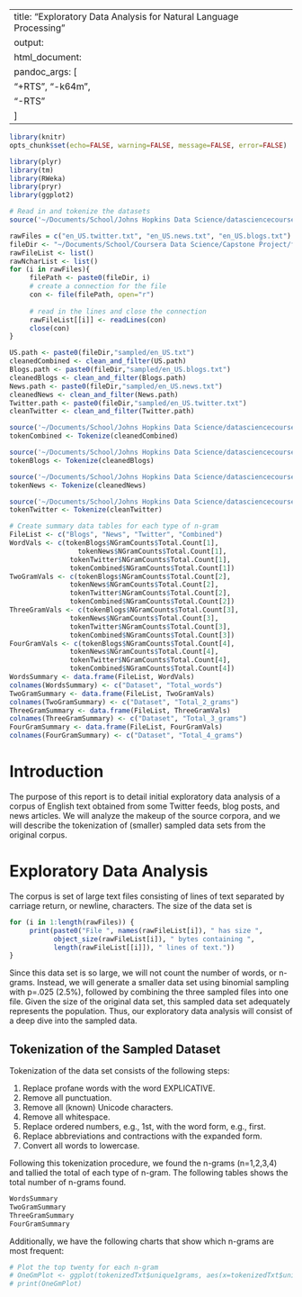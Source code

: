 
---
title: "Exploratory Data Analysis for Natural Language Processing"
output: 
     html_document:
          pandoc_args: [
               "+RTS", "-k64m",
               "-RTS"
          ]
---

``` r
library(knitr)
opts_chunk$set(echo=FALSE, warning=FALSE, message=FALSE, error=FALSE)
```

``` r
library(plyr)
library(tm)
library(RWeka)
library(pryr)
library(ggplot2)
```

``` r
# Read in and tokenize the datasets
source('~/Documents/School/Johns Hopkins Data Science/datasciencecoursera/Capstone_Project/clean_and_filter.R')

rawFiles = c("en_US.twitter.txt", "en_US.news.txt", "en_US.blogs.txt")
fileDir <- "~/Documents/School/Coursera Data Science/Capstone Project/final/en_US/"
rawFileList <- list()
rawNcharList <- list()
for (i in rawFiles){
     filePath <- paste0(fileDir, i)
     # create a connection for the file
     con <- file(filePath, open="r")
     
     # read in the lines and close the connection
     rawFileList[[i]] <- readLines(con) 
     close(con)
}
```

``` r
US.path <- paste0(fileDir,"sampled/en_US.txt")
cleanedCombined <- clean_and_filter(US.path)
Blogs.path <- paste0(fileDir,"sampled/en_US.blogs.txt")
cleanedBlogs <- clean_and_filter(Blogs.path)
News.path <- paste0(fileDir,"sampled/en_US.news.txt")
cleanedNews <- clean_and_filter(News.path)
Twitter.path <- paste0(fileDir,"sampled/en_US.twitter.txt")
cleanTwitter <- clean_and_filter(Twitter.path)
```

``` r
source('~/Documents/School/Johns Hopkins Data Science/datasciencecoursera/Capstone_Project/tokenize_file.R')
tokenCombined <- Tokenize(cleanedCombined)
```

``` r
source('~/Documents/School/Johns Hopkins Data Science/datasciencecoursera/Capstone_Project/tokenize_file.R')
tokenBlogs <- Tokenize(cleanedBlogs)
```

``` r
source('~/Documents/School/Johns Hopkins Data Science/datasciencecoursera/Capstone_Project/tokenize_file.R')
tokenNews <- Tokenize(cleanedNews)
```

``` r
source('~/Documents/School/Johns Hopkins Data Science/datasciencecoursera/Capstone_Project/tokenize_file.R')
tokenTwitter <- Tokenize(cleanTwitter)
```

``` r
# Create summary data tables for each type of n-gram
FileList <- c("Blogs", "News", "Twitter", "Combined")
WordVals <- c(tokenBlogs$NGramCounts$Total.Count[1],
                 tokenNews$NGramCounts$Total.Count[1], 
               tokenTwitter$NGramCounts$Total.Count[1],
               tokenCombined$NGramCounts$Total.Count[1])
TwoGramVals <- c(tokenBlogs$NGramCounts$Total.Count[2],
               tokenNews$NGramCounts$Total.Count[2], 
               tokenTwitter$NGramCounts$Total.Count[2],
               tokenCombined$NGramCounts$Total.Count[2])
ThreeGramVals <- c(tokenBlogs$NGramCounts$Total.Count[3],
               tokenNews$NGramCounts$Total.Count[3], 
               tokenTwitter$NGramCounts$Total.Count[3],
               tokenCombined$NGramCounts$Total.Count[3])
FourGramVals <- c(tokenBlogs$NGramCounts$Total.Count[4],
               tokenNews$NGramCounts$Total.Count[4], 
               tokenTwitter$NGramCounts$Total.Count[4],
               tokenCombined$NGramCounts$Total.Count[4])
WordsSummary <- data.frame(FileList, WordVals)
colnames(WordsSummary) <- c("Dataset", "Total_words")
TwoGramSummary <- data.frame(FileList, TwoGramVals)
colnames(TwoGramSummary) <- c("Dataset", "Total_2_grams")
ThreeGramSummary <- data.frame(FileList, ThreeGramVals)
colnames(ThreeGramSummary) <- c("Dataset", "Total_3_grams")
FourGramSummary <- data.frame(FileList, FourGramVals)
colnames(FourGramSummary) <- c("Dataset", "Total_4_grams")
```

# Introduction
The purpose of this report is to detail initial exploratory data analysis of a corpus of English text obtained from some Twitter feeds, blog posts, and news articles.  We will analyze the makeup of the source corpora, and we will describe the tokenization of (smaller) sampled data sets from the original corpus.

# Exploratory Data Analysis
The corpus is set of large text files consisting of lines of text separated by carriage return, or newline, characters.  The size of the data set is

``` r
for (i in 1:length(rawFiles)) {
     print(paste0("File ", names(rawFileList[i]), " has size ",
           object_size(rawFileList[i]), " bytes containing ",
           length(rawFileList[[i]]), " lines of text."))
}
```

Since this data set is so large, we will not count the number of words, or n-grams.  Instead, we will generate a smaller data set using binomial sampling with p=.025 (2.5%), followed by combining the three sampled files into one file.  Given the size of the original data set, this sampled data set adequately represents the population.  Thus, our exploratory data analysis will consist of a deep dive into the sampled data.

## Tokenization of the Sampled Dataset
Tokenization of the data set consists of the following steps:

1. Replace profane words with the word EXPLICATIVE.
1. Remove all punctuation.
1. Remove all (known) Unicode characters.
1. Remove all whitespace.
1. Replace ordered numbers, e.g., 1st, with the word form, e.g., first.
1. Replace abbreviations and contractions with the expanded form.
1. Convert all words to lowercase.

Following this tokenization procedure, we found the n-grams (n=1,2,3,4) and tallied the total of each type of n-gram.  The following tables shows the total number of n-grams found.

``` r
WordsSummary
TwoGramSummary
ThreeGramSummary
FourGramSummary
```

Additionally, we have the following charts that show which n-grams are most frequent:

``` r
# Plot the top twenty for each n-gram
# OneGmPlot <- ggplot(tokenizedTxt$unique1grams, aes(x=tokenizedTxt$unique1grams[1],y=tokenizedTxt$unique1grams[2])) + geom_bar() + coord_flip()
# print(OneGmPlot)
```